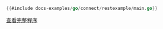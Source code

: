 ```go
{{#include docs-examples/go/connect/restexample/main.go}}
```

[查看完整程序](https://github.com/taosdata/TDengine/blob/develop/docs-examples/go/connect/restexample/main.go)
